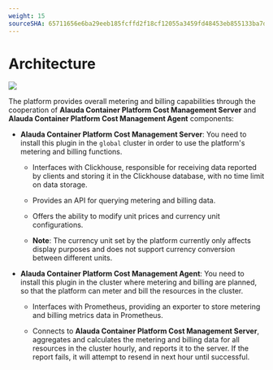 ```yaml
---
weight: 15
sourceSHA: 65711656e6ba29eeb185fcffd2f18cf12055a3459fd48453eb855133ba7d768d
---
```


# Architecture

![](../../en/assets/billing_flow.png)

The platform provides overall metering and billing capabilities through the cooperation of **Alauda Container Platform Cost Management Server** and **Alauda Container Platform Cost Management Agent** components:

- **Alauda Container Platform Cost Management Server**: You need to install this plugin in the `global` cluster in order to use the platform's metering and billing functions.

  - Interfaces with Clickhouse, responsible for receiving data reported by clients and storing it in the Clickhouse database, with no time limit on data storage.

  - Provides an API for querying metering and billing data.

  - Offers the ability to modify unit prices and currency unit configurations.

  - **Note**: The currency unit set by the platform currently only affects display purposes and does not support currency conversion between different units.

- **Alauda Container Platform Cost Management Agent**: You need to install this plugin in the cluster where metering and billing are planned, so that the platform can meter and bill the resources in the cluster.

  - Interfaces with Prometheus, providing an exporter to store metering and billing metrics data in Prometheus.

  - Connects to **Alauda Container Platform Cost Management Server**, aggregates and calculates the metering and billing data for all resources in the cluster hourly, and reports it to the server. If the report fails, it will attempt to resend in next hour until successful.

